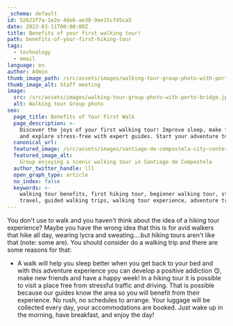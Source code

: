 ```yaml
---
_schema: default
id: 52623f7a-1e2e-4de6-ae38-9ee15cf45ca5
date: 2022-03-11T00:00:00Z
title: Benefits of your first walking tour!
path: benefits-of-your-first-hiking-tour
tags:
  - technology
  - email
language: en
author: Admin
thumb_image_path: /src/assets/images/walking-tour-group-photo-with-porto-bridge.jpg
thumb_image_alt: Staff meeting
image:
  src: /src/assets/images/walking-tour-group-photo-with-porto-bridge.jpg
  alt: Walking tour Group photo
seo:
  page_title: Benefits of Your First Walk
  page_description: >-
    Discover the joys of your first walking tour! Improve sleep, make friends,
    and explore stress-free with expert guides. Start your adventure today!
  canonical_url:
  featured_image: /src/assets/images/santiago-de-compostela-city-center.jpg
  featured_image_alt:
    Group enjoying a scenic walking tour in Santiago de Compostela
  author_twitter_handle: lll
  open_graph_type: article
  no_index: false
  keywords: >-
    walking tour benefits, first hiking tour, beginner walking tour, stress-free
    travel, guided walking trips, walking tour experience, adventure travel
---
```


You don't use to walk and you haven't think about the idea of a hiking tour
experience? Maybe you have the wrong idea that this is for avid walkers that
hike all day, wearing lycra and sweating….but hiking tours aren't like that
(note: some are). You should consider do a walking trip and there are some
reasons for that:

- A walk will help you sleep better when you get back to your bed and with this
  adventure experience you can develop a positive addiction 😊, make new friends
  and have a happy week! In a hiking tour it is possible to visit a place free
  from stressful traffic and driving. That is possible because our guides know
  the area so you will benefit from their experience. No rush, no schedules to
  arrange. Your luggage will be collected every day, your accommodations are
  booked. Just wake up in the morning, have breakfast, and enjoy the day!
